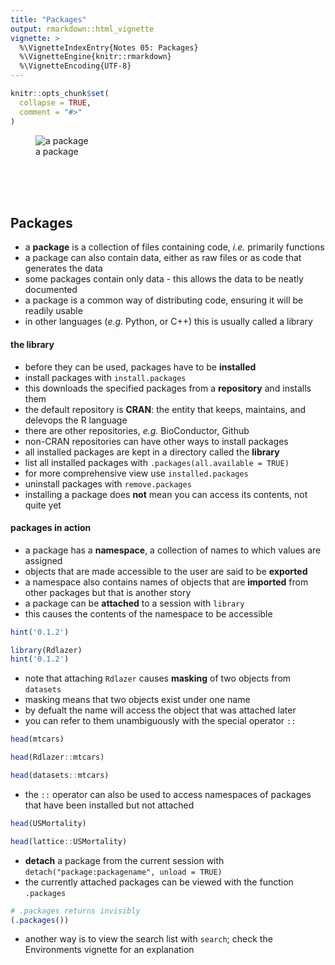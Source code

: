 ```yaml
---
title: "Packages"
output: rmarkdown::html_vignette
vignette: >
  %\VignetteIndexEntry{Notes 05: Packages}
  %\VignetteEngine{knitr::rmarkdown}
  %\VignetteEncoding{UTF-8}
---
```


```r
knitr::opts_chunk$set(
  collapse = TRUE,
  comment = "#>"
)
```

![a package][kittens]


<br><br><br>


## Packages

- a **package** is a collection of files containing code, *i.e.* primarily functions
- a package can also contain data, either as raw files or as code that generates the data
- some packages contain only data - this allows the data to be neatly documented
- a package is a common way of distributing code, ensuring it will be readily usable
- in other languages (*e.g.* Python, or C++) this is usually called a library



#### the library

- before they can be used, packages have to be **installed**
- install packages with `install.packages`
- this downloads the specified packages from a **repository** and installs them
- the default repository is **CRAN**: the entity that keeps, maintains, and delevops the R language
- there are other repositories, *e.g.* BioConductor, Github
- non-CRAN repositories can have other ways to install packages
- all installed packages are kept in a directory called the **library**
- list all installed packages with `.packages(all.available = TRUE)`
- for more comprehensive view use `installed.packages`
- uninstall packages with `remove.packages`
- installing a package does **not** mean you can access its contents, not quite yet

#### packages in action

- a package has a **namespace**, a collection of names to which values are assigned
- objects that are made accessible to the user are said to be **exported**
- a namespace also contains names of objects that are **imported** from other packages but that is another story
- a package can be **attached** to a session with `library`
- this causes the contents of the namespace to be accessible
```r
hint('0.1.2')

library(Rdlazer)
hint('0.1.2')
```

\newline

- note that attaching `Rdlazer` causes **masking** of two objects from `datasets`
- masking means that two objects exist under one name
- by defualt the name will access the object that was attached later
- you can refer to them unambiguously with the special operator `::`
```r
head(mtcars)

head(Rdlazer::mtcars)

head(datasets::mtcars)
```
- the `::` operator can also be used to access namespaces of packages that have been installed but not attached
```r
head(USMortality)

head(lattice::USMortality)
```

\newline

- **detach** a package from the current session with `detach("package:packagename", unload = TRUE)`
- the currently attached packages can be viewed with the function `.packages`
```r
# .packages returns invisibly
(.packages())
```
- another way is to view the search list with `search`; check the Environments vignette for an explanation

[kittens]: ../images/kittenspackage.png
